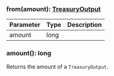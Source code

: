 

### from(amount): [TreasuryOutput](#treasuryoutput)



| Parameter       | Type |  Description |
| --------------- | -------- | -------- |
| amount | long |   |

### amount(): long

Returns the amount of a `TreasuryOutput`.

